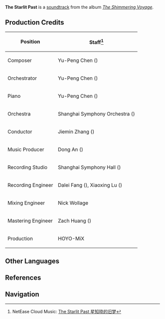 {{Soundtrack Infobox
|title          =
|image          = The Shimmering Voyage.jpg
|album          = The Shimmering Voyage
|disc           = 2
|number         = 26
|featured       =
|featured2      =
|featured3      =
|featured_disc  =
|featured_disc2 =
|featured_disc3 =
|youtube_id     = U7LmE1oPILg
|youtube_time   = 627
|spotify_id     = 2VQauCjN6jNQdarrLW2mcv
|played_in      = Mondstadt
|during         = [[Mondstadt]] (Night)
|domain         =
|previous       = The Astrologist Awaiting
|next           = Fireside Rest
}}
'''The Starlit Past''' is a [[soundtrack]] from the album ''[[The Shimmering Voyage]]''.

==Production Credits==
{| class="wikitable" style="text-align:left; height:0.5em"
! Position
! Staff<ref>NetEase Cloud Music: [https://music.163.com/#/song?id=1861577581 The Starlit Past 星知晓的旧梦]</ref>
|-
! Composer
| Yu-Peng Chen ({{zh|陈致逸}})
|-
! Orchestrator
| Yu-Peng Chen ({{zh|陈致逸}})
|-
! Piano
| Yu-Peng Chen ({{zh|陈致逸}})
|-
! Orchestra
| Shanghai Symphony Orchestra ({{zh|上海交响乐团}})
|-
! Conductor
| Jiemin Zhang ({{zh|张洁敏}})
|-
! Music Producer
| Dong An ({{zh|安栋}})
|-
! Recording Studio
| Shanghai Symphony Hall ({{zh|上海交响乐团音乐厅}})
|-
! Recording Engineer
| Dalei Fang ({{zh|房大磊}}), Xiaoxing Lu ({{zh|陆晓幸}})
|-
! Mixing Engineer
| Nick Wollage
|-
! Mastering Engineer
| Zach Huang ({{zh|黄巍}})
|-
! Production
| HOYO-MiX
|}

==Other Languages==
{{Other Languages
|en      = The Starlit Past
|zhs     = 星知晓的旧梦
|zhs_rm  = Xīng Zhīxiǎo de Jiùmèng
|zht     = 星知曉的舊夢
|zht_rm  = Xīng Zhīxiǎo de Jiùmèng
|zh_tl   = 
|ja      = 星が知る昔の夢
|ja_rm   = Hoshi ga Shiru Mukashi no Yume
|ja_tl   = 
|tr      = 
|it      = 
}}

==References==
{{Reflist}}

==Navigation==
{{Soundtrack Navbox|The Shimmering Voyage}}
